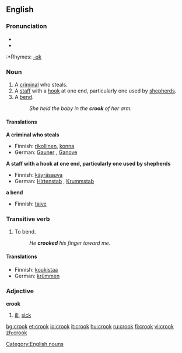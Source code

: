 ==English==

===Pronunciation===
*{{IPA|kɹʊk}}
*{{audio|en-us-crook.ogg|Audio (US)}}
:*Rhymes: [[Rhymes:English:-ʊk|-ʊk]]

===Noun===
{{en-noun}}

# A [[criminal]] who steals.
# A [[staff]] with a [[hook]] at one end, particularly one used by [[shepherd]]s.
# A [[bend]].
#:''She held the baby in the '''crook''' of her arm.''

====Translations====
'''A criminal who steals'''
*Finnish: [[rikollinen]], [[konna]]
*German: [[Gauner]] {{m}}, [[Ganove]] {{m}}

'''A staff with a hook at one end, particularly one used by shepherds'''
*Finnish: [[käyräsauva]]
*German: [[Hirtenstab]] {{m}}, [[Krummstab]] {{m}}

'''a bend'''
*Finnish: [[taive]]

===Transitive verb===
{{en-verb}}

# To bend.
#: ''He '''crooked''' his finger toward me.''

====Translations====
*Finnish: [[koukistaa]]
*German: [[krümmen]]

===Adjective===
'''crook'''

# {{context|Australian English}} [[ill]], [[sick]]

[[Category:English nouns]]

[[bg:crook]]
[[et:crook]]
[[io:crook]]
[[it:crook]]
[[hu:crook]]
[[ru:crook]]
[[fi:crook]]
[[vi:crook]]
[[zh:crook]]
